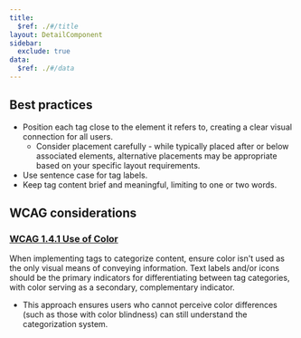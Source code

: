 ```yaml
---
title:
  $ref: ./#/title
layout: DetailComponent
sidebar:
  exclude: true
data:
  $ref: ./#/data
---
```


## Best practices
- Position each tag close to the element it refers to, creating a clear visual connection for all users.
  - Consider placement carefully - while typically placed after or below associated elements, alternative placements may be appropriate based on your specific layout requirements.
- Use sentence case for tag labels.
- Keep tag content brief and meaningful, limiting to one or two words.

## WCAG considerations

### [WCAG 1.4.1 Use of Color](https://www.w3.org/WAI/WCAG21/Understanding/use-of-color.html)
When implementing tags to categorize content, ensure color isn't used as the only visual means of conveying information. Text labels and/or icons should be the primary indicators for differentiating between tag categories, with color serving as a secondary, complementary indicator. 
  - This approach ensures users who cannot perceive color differences (such as those with color blindness) can still understand the categorization system.
